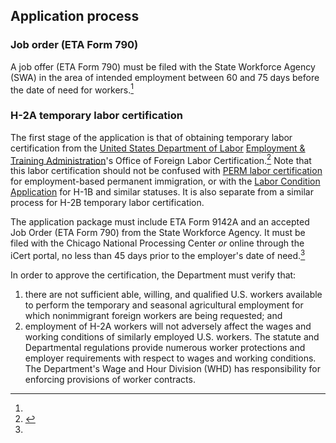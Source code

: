 == Application process ==

=== Job order (ETA Form 790) ===

A job offer (ETA Form 790) must be filed with the State Workforce Agency (SWA) in the area of intended employment between 60 and 75 days before the date of need for workers.<ref name=h-2a-certification/>

=== H-2A temporary labor certification ===

The first stage of the application is that of obtaining temporary labor certification from the [[United States Department of Labor]] [[Employment & Training Administration]]'s Office of Foreign Labor Certification.<ref name=h-2a-certification>{{cite web|url = https://www.foreignlaborcert.doleta.gov/h-2a.cfm|title = H-2A Certification|publisher = [[U.S. Department of Labor]] [[Employment & Training Administration]] Office of Foreign Labor Certification}}</ref> Note that this labor certification should not be confused with [[labor certification|PERM labor certification]] for employment-based permanent immigration, or with the [[Labor Condition Application]] for H-1B and similar statuses. It is also separate from a similar process for H-2B temporary labor certification.

The application package must include ETA Form 9142A and an accepted Job Order (ETA Form 790) from the State Workforce Agency. It must be filed with the Chicago National Processing Center ''or'' online through the iCert portal, no less than 45 days prior to the employer's date of need.<ref name=h-2a-certification/>

In order to approve the certification, the Department must verify that:

# there are not sufficient able, willing, and qualified U.S. workers available to perform the temporary and seasonal agricultural employment for which nonimmigrant foreign workers are being requested; and
# employment of H-2A workers will not adversely affect the wages and working conditions of similarly employed U.S. workers. The statute and Departmental regulations provide numerous worker protections and employer requirements with respect to wages and working conditions. The Department's Wage and Hour Division (WHD) has responsibility for enforcing provisions of worker contracts.
